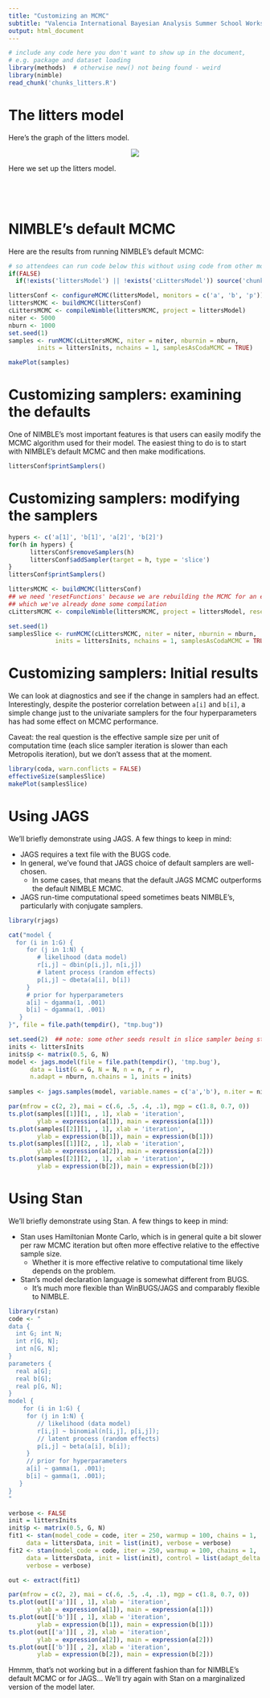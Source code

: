 ```yaml
---
title: "Customizing an MCMC"
subtitle: "Valencia International Bayesian Analysis Summer School Workshop"
output: html_document
---
```


```r
# include any code here you don't want to show up in the document,
# e.g. package and dataset loading
library(methods)  # otherwise new() not being found - weird
library(nimble)
read_chunk('chunks_litters.R')
```

# The litters model

Here's the graph of the litters model.

<center><img src="littersDAG.jpg"></center>

Here we set up the litters model.

```r
```
```r
```
```r
```
```r
```

# NIMBLE's default MCMC

Here are the results from running NIMBLE's default MCMC:

```r
# so attendees can run code below this without using code from other modules
if(FALSE) 
  if(!exists('littersModel') || !exists('cLittersModel')) source('chunks_litters.R')
```                   

```r
littersConf <- configureMCMC(littersModel, monitors = c('a', 'b', 'p'))
littersMCMC <- buildMCMC(littersConf)
cLittersMCMC <- compileNimble(littersMCMC, project = littersModel)
niter <- 5000
nburn <- 1000
set.seed(1)
samples <- runMCMC(cLittersMCMC, niter = niter, nburnin = nburn,
        inits = littersInits, nchains = 1, samplesAsCodaMCMC = TRUE)

makePlot(samples)
```

# Customizing samplers: examining the defaults

One of NIMBLE's most important features is that users can easily modify the MCMC algorithm used for their model. The easiest thing to do is to start with NIMBLE's default MCMC and then make modifications. 

```r
littersConf$printSamplers()
```

# Customizing samplers: modifying the samplers

```r
hypers <- c('a[1]', 'b[1]', 'a[2]', 'b[2]')
for(h in hypers) {
      littersConf$removeSamplers(h)
      littersConf$addSampler(target = h, type = 'slice')
}
littersConf$printSamplers()

littersMCMC <- buildMCMC(littersConf)
## we need 'resetFunctions' because we are rebuilding the MCMC for an existing model for
## which we've already done some compilation
cLittersMCMC <- compileNimble(littersMCMC, project = littersModel, resetFunctions = TRUE)

set.seed(1)
samplesSlice <- runMCMC(cLittersMCMC, niter = niter, nburnin = nburn,
             inits = littersInits, nchains = 1, samplesAsCodaMCMC = TRUE)
```

# Customizing samplers: Initial results

We can look at diagnostics and see if the change in samplers had an effect. Interestingly, despite the posterior correlation between ```a[i]``` and ```b[i]```, a simple change just to the univariate samplers for the four hyperparameters has had some effect on MCMC performance.

Caveat: the real question is the effective sample size per unit of computation time (each slice sampler iteration is slower than each Metropolis iteration), but we don't assess that at the moment.


```r
library(coda, warn.conflicts = FALSE)
effectiveSize(samplesSlice)
makePlot(samplesSlice)
```

# Using JAGS

We'll briefly demonstrate using JAGS. A few things to keep in mind:

   - JAGS requires a text file with the BUGS code.
   - In general, we've found that JAGS choice of default samplers are well-chosen.
       - In some cases, that means that the default JAGS MCMC outperforms the default NIMBLE MCMC.
   - JAGS run-time computational speed sometimes beats NIMBLE's, particularly with conjugate samplers.

```r
library(rjags)

cat("model {
  for (i in 1:G) {
     for (j in 1:N) {
        # likelihood (data model)
        r[i,j] ~ dbin(p[i,j], n[i,j])
        # latent process (random effects)
        p[i,j] ~ dbeta(a[i], b[i]) 
     }
     # prior for hyperparameters
     a[i] ~ dgamma(1, .001)
     b[i] ~ dgamma(1, .001)
   }
}", file = file.path(tempdir(), "tmp.bug"))

set.seed(2)  ## note: some other seeds result in slice sampler being stuck
inits <- littersInits
inits$p <- matrix(0.5, G, N)
model <- jags.model(file = file.path(tempdir(), 'tmp.bug'),
      data = list(G = G, N = N, n = n, r = r),
      n.adapt = nburn, n.chains = 1, inits = inits)
      
samples <- jags.samples(model, variable.names = c('a','b'), n.iter = niter)

par(mfrow = c(2, 2), mai = c(.6, .5, .4, .1), mgp = c(1.8, 0.7, 0))
ts.plot(samples[[1]][1, , 1], xlab = 'iteration',
        ylab = expression(a[1]), main = expression(a[1]))
ts.plot(samples[[2]][1, , 1], xlab = 'iteration',
        ylab = expression(b[1]), main = expression(b[1]))
ts.plot(samples[[1]][2, , 1], xlab = 'iteration',
        ylab = expression(a[2]), main = expression(a[2]))
ts.plot(samples[[2]][2, , 1], xlab = 'iteration',
        ylab = expression(b[2]), main = expression(b[2]))
```

# Using Stan

We'll briefly demonstrate using Stan. A few things to keep in mind:

   - Stan uses Hamiltonian Monte Carlo, which is in general quite a bit slower per raw MCMC iteration but often more effective relative to the effective sample size.
        - Whether it is more effective relative to computational time likely depends on the problem. 
   - Stan's model declaration language is somewhat different from BUGS.
        - It's much more flexible than WinBUGS/JAGS and comparably flexible to NIMBLE.

```r
library(rstan)
code <- "
data {
  int G; int N;
  int r[G, N];
  int n[G, N];
}
parameters {
  real a[G];
  real b[G];
  real p[G, N];
}
model {
    for (i in 1:G) {
     for (j in 1:N) {
        // likelihood (data model)
        r[i,j] ~ binomial(n[i,j], p[i,j]);
        // latent process (random effects)
        p[i,j] ~ beta(a[i], b[i]);
     }
     // prior for hyperparameters
     a[i] ~ gamma(1, .001);
     b[i] ~ gamma(1, .001);
   }
}
"

verbose <- FALSE
init = littersInits
init$p <- matrix(0.5, G, N)
fit1 <- stan(model_code = code, iter = 250, warmup = 100, chains = 1,
     data = littersData, init = list(init), verbose = verbose) 
fit2 <- stan(model_code = code, iter = 250, warmup = 100, chains = 1,
     data = littersData, init = list(init), control = list(adapt_delta = 0.95),
     verbose = verbose) 

out <- extract(fit1)

par(mfrow = c(2, 2), mai = c(.6, .5, .4, .1), mgp = c(1.8, 0.7, 0))
ts.plot(out[['a']][ , 1], xlab = 'iteration',
        ylab = expression(a[1]), main = expression(a[1]))
ts.plot(out[['b']][ , 1], xlab = 'iteration',
        ylab = expression(b[1]), main = expression(b[1]))
ts.plot(out[['a']][ , 2], xlab = 'iteration',
        ylab = expression(a[2]), main = expression(a[2]))
ts.plot(out[['b']][ , 2], xlab = 'iteration',
        ylab = expression(b[2]), main = expression(b[2]))
```

Hmmm, that's not working but in a different fashion than for NIMBLE's default MCMC or for JAGS... We'll try again with Stan on a marginalized version of the model later.

